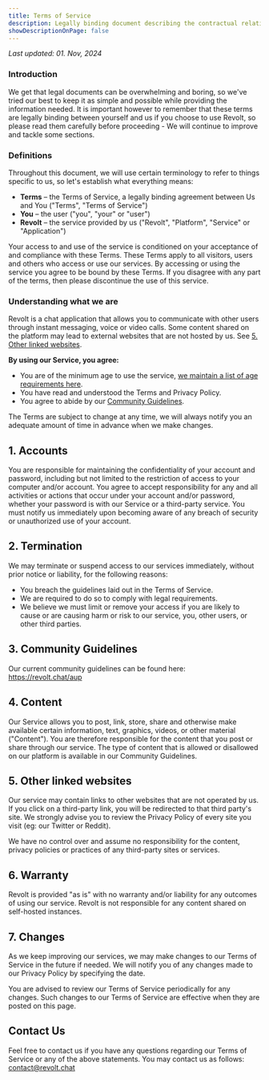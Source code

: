 ```yaml
---
title: Terms of Service
description: Legally binding document describing the contractual relationship between Revolt and its users.
showDescriptionOnPage: false
---
```


_Last updated: 01. Nov, 2024_

### **Introduction**

We get that legal documents can be overwhelming and boring, so we've tried our best to keep it as simple and possible while providing the information needed. It is important however to remember that these terms are legally binding between yourself and us if you choose to use Revolt, so please read them carefully before proceeding - We will continue to improve and tackle some sections.

### Definitions

Throughout this document, we will use certain terminology to refer to things specific to us, so let's establish what everything means:

-   **Terms** – the Terms of Service, a legally binding agreement between Us and You ("Terms", "Terms of Service")
-   **You** – the user ("you", "your" or "user")
-   **Revolt** – the service provided by us ("Revolt", "Platform", "Service" or "Application")

Your access to and use of the service is conditioned on your acceptance of and compliance with these Terms. These Terms apply to all visitors, users and others who access or use our services. By accessing or using the service you agree to be bound by these Terms. If you disagree with any part of the terms, then please discontinue the use of this service.

### **Understanding what we are**

Revolt is a chat application that allows you to communicate with other users through instant messaging, voice or video calls. Some content shared on the platform may lead to external websites that are not hosted by us. See [5. Other linked websites](#5-other-linked-websites).

**By using our Service, you agree:**

-   You are of the minimum age to use the service, [we maintain a list of age requirements here](https://support.revolt.chat/kb/safety/minimum-age-guidelines).
-   You have read and understood the Terms and Privacy Policy.
-   You agree to abide by our [Community Guidelines](https://revolt.chat/aup).

The Terms are subject to change at any time, we will always notify you an adequate amount of time in advance when we make changes.

## 1. Accounts

You are responsible for maintaining the confidentiality of your account and password, including but not limited to the restriction of access to your computer and/or account. You agree to accept responsibility for any and all activities or actions that occur under your account and/or password, whether your password is with our Service or a third-party service. You must notify us immediately upon becoming aware of any breach of security or unauthorized use of your account.

## 2. Termination

We may terminate or suspend access to our services immediately, without prior notice or liability, for the following reasons:

-   You breach the guidelines laid out in the Terms of Service.
-   We are required to do so to comply with legal requirements.
-   We believe we must limit or remove your access if you are likely to cause or are causing harm or risk to our service, you, other users, or other third parties.

## 3. Community Guidelines

Our current community guidelines can be found here: https://revolt.chat/aup

## 4. Content

Our Service allows you to post, link, store, share and otherwise make available certain information, text, graphics, videos, or other material ("Content"). You are therefore responsible for the content that you post or share through our service. The type of content that is allowed or disallowed on our platform is available in our Community Guidelines.

## 5. Other linked websites

Our service may contain links to other websites that are not operated by us. If you click on a third-party link, you will be redirected to that third party's site. We strongly advise you to review the Privacy Policy of every site you visit (eg: our Twitter or Reddit).

We have no control over and assume no responsibility for the content, privacy policies or practices of any third-party sites or services.

## 6. Warranty

Revolt is provided "as is" with no warranty and/or liability for any outcomes of using our service. Revolt is not responsible for any content shared on self-hosted instances.

## 7. Changes

As we keep improving our services, we may make changes to our Terms of Service in the future if needed. We will notify you of any changes made to our Privacy Policy by specifying the date.

You are advised to review our Terms of Service periodically for any changes. Such changes to our Terms of Service are effective when they are posted on this page.

## Contact Us

Feel free to contact us if you have any questions regarding our Terms of Service or any of the above statements. You may contact us as follows: [contact@revolt.chat](mailto:contact@revolt.chat)
